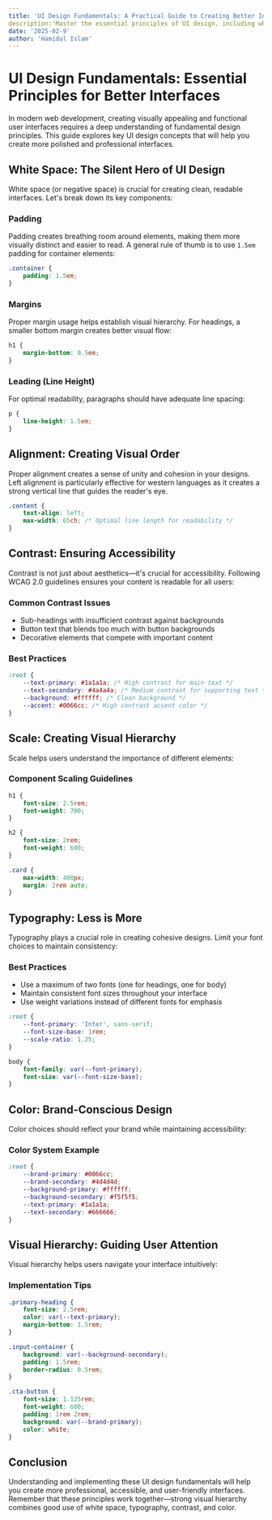 ```yaml
---
title: 'UI Design Fundamentals: A Practical Guide to Creating Better Interfaces'
description:'Master the essential principles of UI design, including white space, alignment, contrast, scale, typography, color, and visual hierarchy. Learn practical techniques for creating more professional, accessible, and user-friendly interfaces with real-world examples and code snippets.'
date: '2025-02-9'
author: 'Hamidul Islam'
---
```


# UI Design Fundamentals: Essential Principles for Better Interfaces

In modern web development, creating visually appealing and functional user
interfaces requires a deep understanding of fundamental design principles. This
guide explores key UI design concepts that will help you create more polished
and professional interfaces.

## White Space: The Silent Hero of UI Design

White space (or negative space) is crucial for creating clean, readable
interfaces. Let's break down its key components:

### Padding

Padding creates breathing room around elements, making them more visually
distinct and easier to read. A general rule of thumb is to use `1.5em` padding
for container elements:

```css
.container {
	padding: 1.5em;
}
```

### Margins

Proper margin usage helps establish visual hierarchy. For headings, a smaller
bottom margin creates better visual flow:

```css
h1 {
	margin-bottom: 0.5em;
}
```

### Leading (Line Height)

For optimal readability, paragraphs should have adequate line spacing:

```css
p {
	line-height: 1.5em;
}
```

## Alignment: Creating Visual Order

Proper alignment creates a sense of unity and cohesion in your designs. Left
alignment is particularly effective for western languages as it creates a strong
vertical line that guides the reader's eye.

```css
.content {
	text-align: left;
	max-width: 65ch; /* Optimal line length for readability */
}
```

## Contrast: Ensuring Accessibility

Contrast is not just about aesthetics—it's crucial for accessibility. Following
WCAG 2.0 guidelines ensures your content is readable for all users:

### Common Contrast Issues

- Sub-headings with insufficient contrast against backgrounds
- Button text that blends too much with button backgrounds
- Decorative elements that compete with important content

### Best Practices

```css
:root {
	--text-primary: #1a1a1a; /* High contrast for main text */
	--text-secondary: #4a4a4a; /* Medium contrast for supporting text */
	--background: #ffffff; /* Clean background */
	--accent: #0066cc; /* High contrast accent color */
}
```

## Scale: Creating Visual Hierarchy

Scale helps users understand the importance of different elements:

### Component Scaling Guidelines

```css
h1 {
	font-size: 2.5rem;
	font-weight: 700;
}

h2 {
	font-size: 2rem;
	font-weight: 600;
}

.card {
	max-width: 400px;
	margin: 2rem auto;
}
```

## Typography: Less is More

Typography plays a crucial role in creating cohesive designs. Limit your font
choices to maintain consistency:

### Best Practices

- Use a maximum of two fonts (one for headings, one for body)
- Maintain consistent font sizes throughout your interface
- Use weight variations instead of different fonts for emphasis

```css
:root {
	--font-primary: 'Inter', sans-serif;
	--font-size-base: 1rem;
	--scale-ratio: 1.25;
}

body {
	font-family: var(--font-primary);
	font-size: var(--font-size-base);
}
```

## Color: Brand-Conscious Design

Color choices should reflect your brand while maintaining accessibility:

### Color System Example

```css
:root {
	--brand-primary: #0066cc;
	--brand-secondary: #4d4d4d;
	--background-primary: #ffffff;
	--background-secondary: #f5f5f5;
	--text-primary: #1a1a1a;
	--text-secondary: #666666;
}
```

## Visual Hierarchy: Guiding User Attention

Visual hierarchy helps users navigate your interface intuitively:

### Implementation Tips

```css
.primary-heading {
	font-size: 2.5rem;
	color: var(--text-primary);
	margin-bottom: 1.5rem;
}

.input-container {
	background: var(--background-secondary);
	padding: 1.5rem;
	border-radius: 0.5rem;
}

.cta-button {
	font-size: 1.125rem;
	font-weight: 600;
	padding: 1rem 2rem;
	background: var(--brand-primary);
	color: white;
}
```

## Conclusion

Understanding and implementing these UI design fundamentals will help you create
more professional, accessible, and user-friendly interfaces. Remember that these
principles work together—strong visual hierarchy combines good use of white
space, typography, contrast, and color.
